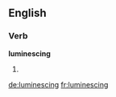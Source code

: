 ==English==

===Verb===
'''luminescing'''

# {{present participle of|[[luminesce]]}}

[[de:luminescing]]
[[fr:luminescing]]